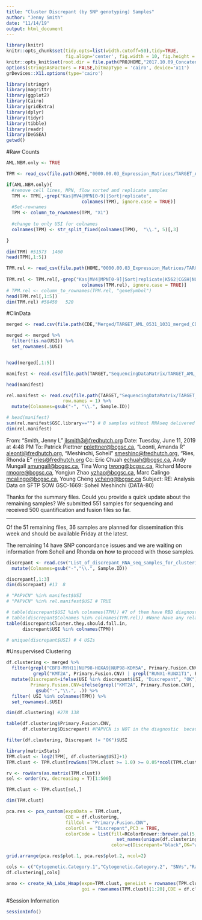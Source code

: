 ```yaml
---
title: "Cluster Discrepant (by SNP genotyping) Samples"
author: "Jenny Smith"
date: "11/14/19"
output: html_document
---
```


```r
library(knitr)
knitr::opts_chunk$set(tidy.opts=list(width.cutoff=50),tidy=TRUE, 
                      fig.align='center', fig.width = 10, fig.height = 10)
knitr::opts_knit$set(root.dir = file.path(PROJHOME,"2017.10.09_Concatenate_1031_RNAseq/"))
options(stringsAsFactors = FALSE,bitmapType = 'cairo', device='x11')
grDevices::X11.options(type='cairo')
```


```r
library(stringr)
library(magrittr)
library(ggplot2)
library(Cairo)
library(gridExtra)
library(dplyr)
library(tidyr)
library(tibble)
library(readr)
library(DeGSEA)
getwd()
```


#Raw Counts

```r
AML.NBM.only <- TRUE
```


```r
TPM <- read_csv(file.path(HOME,"0000.00.03_Expression_Matrices/TARGET_AML_0531_1031_Ribodepleted_RNAseq_dupGenesRemoved_TPM.csv"))

if(AML.NBM.only){
  #remove cell lines, MPN, flow sorted and replicate samples
  TPM <- TPM[,-grep("Kas|MV4|MPN[0-9]|Sort|replicate", 
                            colnames(TPM), ignore.case = TRUE)]
  #Set-rownames
  TPM <- column_to_rownames(TPM, "X1")
  
  #change to only USI for colnames
  colnames(TPM) <- str_split_fixed(colnames(TPM),  "\\.", 5)[,3]

}
  
dim(TPM) #51573  1460
head(TPM[,1:5])
```

```r
TPM.rel <- read_csv(file.path(HOME,"0000.00.03_Expression_Matrices/TARGET_0531_1031_Relapse_Ribodepleted_RNAseq_geneLevel_TPM.csv"))
                    
TPM.rel <- TPM.rel[,-grep("Kas|MV4|MPN[0-9]|Sort|replicate|K562|CGSH|NOMO1|MO7E|ME1|PAXLWH", 
                            colnames(TPM.rel), ignore.case = TRUE)]
# TPM.rel <- column_to_rownames(TPM.rel, "geneSymbol")
head(TPM.rel[,1:5])   
dim(TPM.rel) #58450   520
```


#ClinData

```r
merged <- read.csv(file.path(CDE,"Merged/TARGET_AML_0531_1031_merged_CDEs_9.4.19.csv"))

merged <- merged %>% 
  filter(!is.na(USI)) %>% 
  set_rownames(.$USI)


head(merged[,1:5])
```
```r
manifest <- read.csv(file.path(TARGET,"SequencingDataMatrix/TARGET_AML_RBD_0531_1031_miRNAseq_mRNAseq_Manifest_v5.csv"))

head(manifest)
```

```r
rel.manifest <- read.csv(file.path(TARGET,"SequencingDataMatrix/TARGET_AML_RBD_Relapse_Manifest_v4.csv"),
                     row.names = 1) %>% 
  mutate(Colnames=gsub("-", "\\.", Sample.ID))

# head(manifest)
sum(rel.manifest$GSC.library=="") # 8 samples without RNAseq delivered
dim(rel.manifest)
```

From: "Smith, Jenny L" <jlsmith3@fredhutch.org>
Date: Tuesday, June 11, 2019 at 4:48 PM
To: Patrick Plettner <pplettner@bcgsc.ca>, "Leonti, Amanda R" <aleonti@fredhutch.org>, "Meshinchi, Soheil" <smeshinc@fredhutch.org>, "Ries, Rhonda E" <rries@fredhutch.org>
Cc: Eric Chuah <echuah@bcgsc.ca>, Andy Mungall <amungall@bcgsc.ca>, Tina Wong <twong@bcgsc.ca>, Richard Moore <rmoore@bcgsc.ca>, Yongjun Zhao <yzhao@bcgsc.ca>, Marc Calingo <mcalingo@bcgsc.ca>, Young Cheng <ycheng@bcgsc.ca>
Subject: RE: Analysis Data on SFTP SOW GSC-1669: Soheil Meshinchi (DATA-80)

Thanks for the summary files. Could you provide a quick  update about the remaining samples? We submitted 551 samples for sequencing and received 500 quantification and fusion files so far.  
 
----------------------

Of the 51 remaining files, 36 samples are planned for dissemination this week and should be available Friday at the latest. 

The remaining 14 have SNP concordance issues and we are waiting on information from Soheil and Rhonda on how to proceed with those samples.

```r
discrepant <- read.csv("List_of_discrepant_RNA_seq_samples_for_clustering.csv") %>% 
  mutate(Colnames=gsub("-","\\.", Sample.ID))

discrepant[,1:3]
dim(discrepant) #13  8
```

```r
# "PAPVCN" %in% manifest$USI
# "PAPVCN" %in% rel.manifest$USI # TRUE

# table(discrepant$USI %in% colnames(TPM)) #7 of them have RBD diagnostic RNA-seq 
# table(discrepant$Colnames %in% colnames(TPM.rel)) #None have any relapse RBD RNA-seq
table(discrepant$Cluster.they.should.fall.in,
      discrepant$USI %in% colnames(TPM))

# unique(discrepant$USI) # 4 USIs
```

#Unsupervised Clustering

```r
df.clustering <- merged %>% 
  filter(grepl("CBFB-MYH11|NUP98-HOXA9|NUP98-KDM5A", Primary.Fusion.CNV) | 
          grepl("KMT2A", Primary.Fusion.CNV) | grepl("RUNX1-RUNX1T1", Primary.Fusion.CNV)) %>% 
  mutate(Discrepant=ifelse(USI %in% discrepant$USI, "Discrepant", "OK"), 
         Primary.Fusion.CNV=ifelse(grepl("KMT2A", Primary.Fusion.CNV), "KMT2A", Primary.Fusion.CNV) %>% 
           gsub("-","\\.", .)) %>% 
  filter( USI %in% colnames(TPM)) %>%
  set_rownames(.$USI)

dim(df.clustering) #278 138

table(df.clustering$Primary.Fusion.CNV,
      df.clustering$Discrepant) #PAPVCN is NOT in the diagnostic  because both samples were in the relapse batch
```

```r
filter(df.clustering, Discrepant != "OK")$USI
```

```r
library(matrixStats)
TPM.clust <- log2(TPM[, df.clustering$USI]+1)
TPM.clust <- TPM.clust[rowSums(TPM.clust >= 1.0) >= 0.05*ncol(TPM.clust),]

rv <- rowVars(as.matrix(TPM.clust))  
sel <- order(rv, decreasing = T)[1:500]

TPM.clust <- TPM.clust[sel,]

dim(TPM.clust)
```

```r
pca.res <- pca_custom(expnData = TPM.clust, 
                      CDE = df.clustering,
                      fillCol = "Primary.Fusion.CNV", 
                      colorCol = "Discrepant",PC3 = TRUE,
                      colorCode = list(fill=RColorBrewer::brewer.pal(5,"Set1") %>% 
                                         set_names(unique(df.clustering$Primary.Fusion.CNV)),
                                       color=c(Discrepant="black",OK="white")))
```

```r
grid.arrange(pca.res$plot.1, pca.res$plot.2, ncol=2)
```

```r
cols <- c("Cytogenetic.Category.1","Cytogenetic.Category.2", "SNVs","Rare.Fusions","Discrepant")
df.clustering[,cols]
```

```r
anno <- create_HA_Labs_Hmap(expn=TPM.clust, geneList = rownames(TPM.clust),
                            goi = rownames(TPM.clust)[1:20],CDE = df.clustering,cols = )
```



#Session Information

```r
sessionInfo()
```


